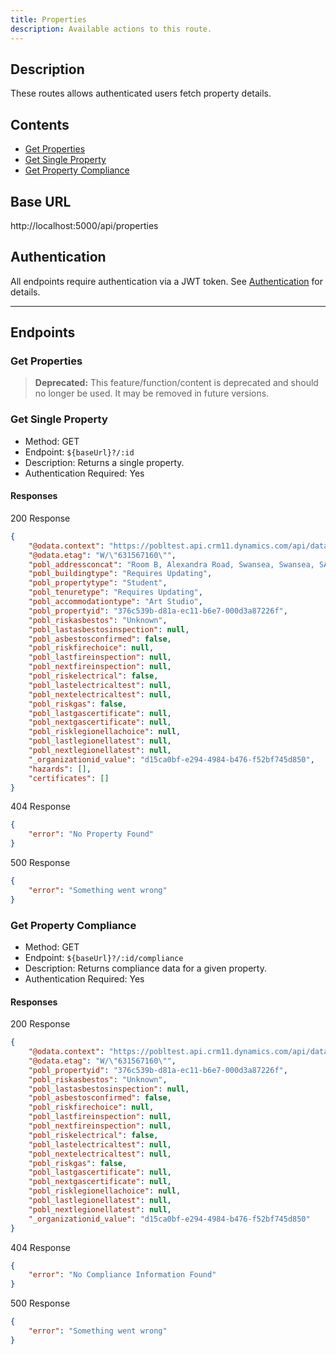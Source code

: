 ```yaml
---
title: Properties
description: Available actions to this route.
---
```


## Description
These routes allows authenticated users fetch property details.
## Contents

- [Get Properties](#get-properties)
- [Get Single Property](#get-single-property)
- [Get Property Compliance](#get-property-compliance)

## Base URL
http://localhost:5000/api/properties


## Authentication
All endpoints require authentication via a JWT token. See <a href='../authentication.md'>Authentication</a> for details.

---

## Endpoints

### Get Properties
> **Deprecated:** This feature/function/content is deprecated and should no longer be used. It may be removed in future versions.

### Get Single Property
- Method: GET
- Endpoint: `${baseUrl}?/:id`
- Description: Returns a single property.
- Authentication Required: Yes

#### Responses
200 Response
```json
{
    "@odata.context": "https://pobltest.api.crm11.dynamics.com/api/data/v9.2/$metadata#pobl_properties(pobl_addressconcat,pobl_buildingtype,pobl_propertytype,pobl_tenuretype,pobl_accommodationtype,pobl_propertyid,pobl_riskasbestos,pobl_lastasbestosinspection,pobl_asbestosconfirmed,pobl_riskfirechoice,pobl_lastfireinspection,pobl_nextfireinspection,pobl_riskelectrical,pobl_lastelectricaltest,pobl_nextelectricaltest,pobl_riskgas,pobl_lastgascertificate,pobl_nextgascertificate,pobl_risklegionellachoice,pobl_lastlegionellatest,pobl_nextlegionellatest)/$entity",
    "@odata.etag": "W/\"631567160\"",
    "pobl_addressconcat": "Room B, Alexandra Road, Swansea, Swansea, SA1 5AJ",
    "pobl_buildingtype": "Requires Updating",
    "pobl_propertytype": "Student",
    "pobl_tenuretype": "Requires Updating",
    "pobl_accommodationtype": "Art Studio",
    "pobl_propertyid": "376c539b-d81a-ec11-b6e7-000d3a87226f",
    "pobl_riskasbestos": "Unknown",
    "pobl_lastasbestosinspection": null,
    "pobl_asbestosconfirmed": false,
    "pobl_riskfirechoice": null,
    "pobl_lastfireinspection": null,
    "pobl_nextfireinspection": null,
    "pobl_riskelectrical": false,
    "pobl_lastelectricaltest": null,
    "pobl_nextelectricaltest": null,
    "pobl_riskgas": false,
    "pobl_lastgascertificate": null,
    "pobl_nextgascertificate": null,
    "pobl_risklegionellachoice": null,
    "pobl_lastlegionellatest": null,
    "pobl_nextlegionellatest": null,
    "_organizationid_value": "d15ca0bf-e294-4984-b476-f52bf745d850",
    "hazards": [],
    "certificates": []
}
```

404 Response
```json
{
    "error": "No Property Found"
}
```

500 Response
```json
{
    "error": "Something went wrong"
}
```

### Get Property Compliance
- Method: GET
- Endpoint: `${baseUrl}?/:id/compliance`
- Description: Returns compliance data for a given property.
- Authentication Required: Yes

#### Responses
200 Response
```json
{
    "@odata.context": "https://pobltest.api.crm11.dynamics.com/api/data/v9.2/$metadata#pobl_properties(pobl_propertyid,pobl_riskasbestos,pobl_lastasbestosinspection,pobl_asbestosconfirmed,pobl_riskfirechoice,pobl_lastfireinspection,pobl_nextfireinspection,pobl_riskelectrical,pobl_lastelectricaltest,pobl_nextelectricaltest,pobl_riskgas,pobl_lastgascertificate,pobl_nextgascertificate,pobl_risklegionellachoice,pobl_lastlegionellatest,pobl_nextlegionellatest)/$entity",
    "@odata.etag": "W/\"631567160\"",
    "pobl_propertyid": "376c539b-d81a-ec11-b6e7-000d3a87226f",
    "pobl_riskasbestos": "Unknown",
    "pobl_lastasbestosinspection": null,
    "pobl_asbestosconfirmed": false,
    "pobl_riskfirechoice": null,
    "pobl_lastfireinspection": null,
    "pobl_nextfireinspection": null,
    "pobl_riskelectrical": false,
    "pobl_lastelectricaltest": null,
    "pobl_nextelectricaltest": null,
    "pobl_riskgas": false,
    "pobl_lastgascertificate": null,
    "pobl_nextgascertificate": null,
    "pobl_risklegionellachoice": null,
    "pobl_lastlegionellatest": null,
    "pobl_nextlegionellatest": null,
    "_organizationid_value": "d15ca0bf-e294-4984-b476-f52bf745d850"
}
```

404 Response
```json
{
    "error": "No Compliance Information Found"
}
```

500 Response
```json
{
    "error": "Something went wrong"
}
```